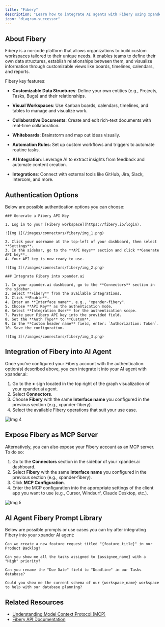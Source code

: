 ```yaml
---
title: "Fibery"
description: "Learn how to integrate AI agents with Fibery using xpander.ai. Create intelligent workflows that automate routine tasks, extract actionable insights from unstructured data like customer feedback, and trigger updates across your workspace."
icon: "diagram-successor"
---
```


## About Fibery

Fibery is a no-code platform that allows organizations to build custom workspaces tailored to their unique needs. It enables teams to define their own data structures, establish relationships between them, and visualize information through customizable views like boards, timelines, calendars, and reports.

Fibery key features:

- **Customizable Data Structures**: Define your own entities (e.g., Projects, Tasks, Bugs) and their relationships.

- **Visual Workspaces**: Use Kanban boards, calendars, timelines, and tables to manage and visualize work.

- **Collaborative Documents**: Create and edit rich-text documents with real-time collaboration.

- **Whiteboards**: Brainstorm and map out ideas visually.

- **Automation Rules**: Set up custom workflows and triggers to automate routine tasks.

- **AI Integration**: Leverage AI to extract insights from feedback and automate content creation.

- **Integrations**: Connect with external tools like GitHub, Jira, Slack, Intercom, and more.

## Authentication Options

Below are possible authentication options you can choose:

<Tabs>

  <Tab title="API Access">

    ### Generate a Fibery API Key

    1. Log in to your [Fibery workspace](https://fibery.io/login).

    ![Img 1](/images/connectors/fibery/img_1.png)

    2. Click your username at the top-left of your dashboard, then select **Settings**.  
    3. In the sidebar, go to the **API Keys** section and click **Generate API key**.  
    4. Your API key is now ready to use.

    ![Img 2](/images/connectors/fibery/img_2.png)

    ### Integrate Fibery into xpander.ai

    1. In your xpander.ai dashboard, go to the **Connectors** section in the sidebar.  
    2. Select **Fibery** from the available integrations.  
    3. Click **Enable**.  
    4. Enter an **Interface name**, e.g., "xpander-fibery".  
    5. Choose **API Key** as the authentication mode.  
    6. Select **Integration User** for the authentication scope.  
    7. Paste your Fibery API key into the provided field.  
    8. Set the **Auth Type** to **Custom**.  
    9. In the **Custom header name** field, enter: `Authorization: Token`.  
    10. Save the configuration.

    ![Img 3](/images/connectors/fibery/img_3.png)

  </Tab>
</Tabs>

## Integration of Fibery into AI Agent

Once you've configured your Fibery account with the authentication option(s) described above, you can integrate it into your AI agent with xpander.ai:

1. Go to the **+** sign located in the top right of the graph visualization of your xpander.ai agent.  
2. Select **Connectors**.  
3. Choose **Fibery** with the same **Interface name** you configured in the previous section (e.g., xpander-fibery).  
4. Select the available Fibery operations that suit your use case.  

![Img 4](/images/connectors/fibery/img_5.png)

## Expose Fibery as MCP Server

Alternatively, you can also expose your Fibery account as an MCP server. To do so:

1. Go to the **Connectors** section in the sidebar of your xpander.ai dashboard.  
2. Select **Fibery** with the same **Interface name** you configured in the previous section (e.g., xpander-fibery).  
3. Click **MCP Configuration**.  
4. Enter the MCP configuration into the appropriate settings of the client app you want to use (e.g., Cursor, Windsurf, Claude Desktop, etc.).

![Img 5](/images/connectors/fibery/img_4.png)

## AI Agent Fibery Prompt Library

Below are possible prompts or use cases you can try after integrating Fibery into your xpander AI agent:

```
Can we create a new feature request titled "{feature_title}" in our Product Backlog?
```

````
Can you show me all the tasks assigned to {assignee_name} with a "High" priority?
````

```
Can you rename the "Due Date" field to "Deadline" in our Tasks database?
```

```
Could you show me the current schema of our {workspace_name} workspace to help with our database planning?
```

## Related Resources

- [Understanding Model Context Protocol (MCP)](/docs/05-human-interfaces/04-mcp)
- [Fibery API Documentation](https://the.fibery.io/@public/User_Guide/Guide/Fibery-API-overview-279)